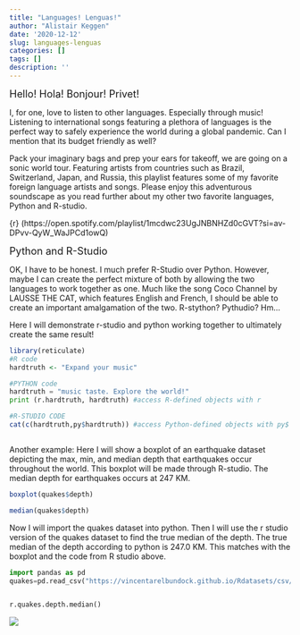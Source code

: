 ```yaml
---
title: "Languages! Lenguas!"
author: "Alistair Keggen"
date: '2020-12-12'
slug: languages-lenguas
categories: []
tags: []
description: ''
---
```



 <font size="4"> Hello! Hola! Bonjour! Privet!</font> 

I, for one, love to listen to other languages. Especially through music! Listening to international songs featuring a plethora of languages is the perfect way to safely experience the world during a global pandemic. Can I mention that its budget friendly as well? 

Pack your imaginary bags and prep your ears for takeoff, we are going on a sonic world tour. Featuring artists from countries such as Brazil, Switzerland, Japan, and Russia, this playlist features some of my favorite foreign language artists and songs. Please enjoy this adventurous soundscape as you read further about my other two favorite languages, Python and R-studio. 

  {r}  (https://open.spotify.com/playlist/1mcdwc23UgJNBNHZd0cGVT?si=av-DPvv-QyW_WaJPCd1owQ)

<font size="4"> Python and R-Studio </font> 

OK, I have to be honest. I much prefer R-Studio over Python. However, maybe I can create the perfect mixture of both by allowing the two languages to work together as one. Much like the song Coco Channel by LAUSSE THE CAT, which features English and French, I should be able to create an important amalgamation of the two. 
R-stython? Pythudio? Hm...



Here I will demonstrate r-studio and python working together to ultimately create the same result!
```r
library(reticulate)
#R code
hardtruth <- "Expand your music"

```

```python
#PYTHON code
hardtruth = "music taste. Explore the world!"
print (r.hardtruth, hardtruth) #access R-defined objects with r


```
```r
#R-STUDIO CODE
cat(c(hardtruth,py$hardtruth)) #access Python-defined objects with py$



```
Another example: Here I will show a boxplot of an earthquake dataset depicting the max, min, and median depth that earthquakes occur throughout the world. This boxplot will be made through R-studio. The median depth for earthquakes occurs at 247 KM.

```r
boxplot(quakes$depth)

median(quakes$depth)
```
Now I will import the quakes dataset into python. Then I will use the r studio version of the quakes dataset to find the true median of the depth. The true median of the depth according to python is 247.0 KM. This matches with the boxplot and the code from R studio above.
```python

import pandas as pd
quakes=pd.read_csv("https://vincentarelbundock.github.io/Rdatasets/csv/datasets/quakes.csv",index_col=0)


r.quakes.depth.median()


```

![](static/img/workpls.jpg)


